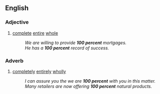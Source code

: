 ==English==

===Adjective===

{{en-adj|-}}

# [[complete]] [[entire]] [[whole]]
#:''We are willing to provide '''100 percent''' mortgages.''
#:''He has a '''100 percent''' record of success.''

===Adverb===

{{en-adv|-}}

# [[completely]] [[entirely]] [[wholly]]
#:''I can assure you the we are '''100 percent''' with you in this matter.''
#: ''Many retailers are now offering '''100 percent''' natural products.''